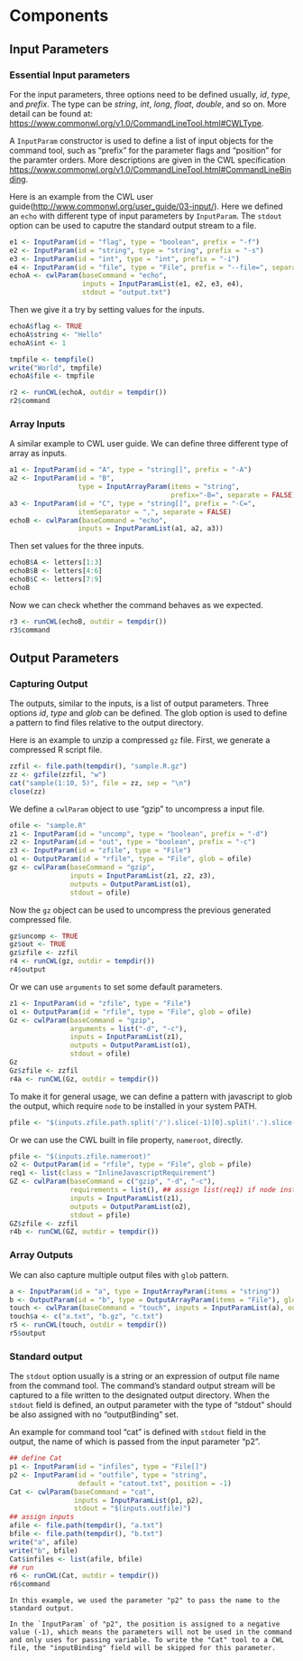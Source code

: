 # Components
## Input Parameters
### Essential Input parameters
For the input parameters, three options need to be defined usually, *id*, *type*, and *prefix*. The type can be *string*, *int*, *long*, *float*, *double*, and so on. More detail can be found at: <https://www.commonwl.org/v1.0/CommandLineTool.html#CWLType>.

A `InputParam` constructor is used to define a list of input objects for the command tool, such as "prefix" for the parameter flags and "position" for the paramter orders. More descriptions are given in the CWL specification <https://www.commonwl.org/v1.0/CommandLineTool.html#CommandLineBinding>.

Here is an example from the CWL user guide(<http://www.commonwl.org/user_guide/03-input/>). Here we defined an `echo` with different type of input parameters by `InputParam`. The `stdout` option can be used to caputre the standard output stream to a file.

```r
e1 <- InputParam(id = "flag", type = "boolean", prefix = "-f")
e2 <- InputParam(id = "string", type = "string", prefix = "-s")
e3 <- InputParam(id = "int", type = "int", prefix = "-i")
e4 <- InputParam(id = "file", type = "File", prefix = "--file=", separate = FALSE)
echoA <- cwlParam(baseCommand = "echo",
                  inputs = InputParamList(e1, e2, e3, e4),
                  stdout = "output.txt")
```

Then we give it a try by setting values for the inputs.
```r
echoA$flag <- TRUE
echoA$string <- "Hello"
echoA$int <- 1

tmpfile <- tempfile()
write("World", tmpfile)
echoA$file <- tmpfile

r2 <- runCWL(echoA, outdir = tempdir())
r2$command
```

### Array Inputs
A similar example to CWL user guide. We can define three different type of array as inputs. 
```r
a1 <- InputParam(id = "A", type = "string[]", prefix = "-A")
a2 <- InputParam(id = "B",
                 type = InputArrayParam(items = "string",
                                        prefix="-B=", separate = FALSE))
a3 <- InputParam(id = "C", type = "string[]", prefix = "-C=",
                 itemSeparator = ",", separate = FALSE)
echoB <- cwlParam(baseCommand = "echo",
                 inputs = InputParamList(a1, a2, a3))
```

Then set values for the three inputs.
```r
echoB$A <- letters[1:3]
echoB$B <- letters[4:6]
echoB$C <- letters[7:9]
echoB
```

Now we can check whether the command behaves as we expected.
```r
r3 <- runCWL(echoB, outdir = tempdir())
r3$command
```

## Output Parameters
### Capturing Output
The outputs, similar to the inputs, is a list of output parameters. Three options *id*, *type* and *glob* can be defined. The glob option is used to define a pattern to find files relative to the output directory.

Here is an example to unzip a compressed `gz` file. First, we generate a compressed R script file.
```r
zzfil <- file.path(tempdir(), "sample.R.gz")
zz <- gzfile(zzfil, "w")
cat("sample(1:10, 5)", file = zz, sep = "\n")
close(zz)
```

We define a `cwlParam` object to use "gzip" to uncompress a input file.
```r
ofile <- "sample.R"
z1 <- InputParam(id = "uncomp", type = "boolean", prefix = "-d")
z2 <- InputParam(id = "out", type = "boolean", prefix = "-c")
z3 <- InputParam(id = "zfile", type = "File")
o1 <- OutputParam(id = "rfile", type = "File", glob = ofile)
gz <- cwlParam(baseCommand = "gzip",
               inputs = InputParamList(z1, z2, z3),
               outputs = OutputParamList(o1),
               stdout = ofile)
```

Now the `gz` object can be used to uncompress the previous generated compressed file.
```r
gz$uncomp <- TRUE
gz$out <- TRUE
gz$zfile <- zzfil
r4 <- runCWL(gz, outdir = tempdir())
r4$output
```

Or we can use `arguments` to set some default parameters.
```r
z1 <- InputParam(id = "zfile", type = "File")
o1 <- OutputParam(id = "rfile", type = "File", glob = ofile)
Gz <- cwlParam(baseCommand = "gzip",
               arguments = list("-d", "-c"),
               inputs = InputParamList(z1),
               outputs = OutputParamList(o1),
               stdout = ofile)
Gz
Gz$zfile <- zzfil
r4a <- runCWL(Gz, outdir = tempdir())
```

To make it for general usage, we can define a pattern with javascript to glob the output, which require `node` to be installed in your system PATH.
```r
pfile <- "$(inputs.zfile.path.split('/').slice(-1)[0].split('.').slice(0,-1).join('.'))"
```

Or we can use the CWL built in file property, `nameroot`, directly.
```r
pfile <- "$(inputs.zfile.nameroot)"
o2 <- OutputParam(id = "rfile", type = "File", glob = pfile)
req1 <- list(class = "InlineJavascriptRequirement")
GZ <- cwlParam(baseCommand = c("gzip", "-d", "-c"),
               requirements = list(), ## assign list(req1) if node installed.
               inputs = InputParamList(z1),
               outputs = OutputParamList(o2),
               stdout = pfile)
GZ$zfile <- zzfil
r4b <- runCWL(GZ, outdir = tempdir())
```

### Array Outputs

We can also capture multiple output files with `glob` pattern.
```r
a <- InputParam(id = "a", type = InputArrayParam(items = "string"))
b <- OutputParam(id = "b", type = OutputArrayParam(items = "File"), glob = "*.txt")
touch <- cwlParam(baseCommand = "touch", inputs = InputParamList(a), outputs = OutputParamList(b))
touch$a <- c("a.txt", "b.gz", "c.txt")
r5 <- runCWL(touch, outdir = tempdir())
r5$output
```

### Standard output

The `stdout` option usually is a string or an expression of output
file name from the command tool. The command's standard output stream
will be captured to a file written to the designated output
directory. When the `stdout` field is defined, an output parameter
with the type of "stdout" should be also assigned with no
"outputBinding" set.

An example for command tool "cat" is defined with `stdout` field in
the output, the name of which is passed from the input parameter "p2". 

```r
## define Cat
p1 <- InputParam(id = "infiles", type = "File[]")
p2 <- InputParam(id = "outfile", type = "string",
                 default = "catout.txt", position = -1)
Cat <- cwlParam(baseCommand = "cat",
                inputs = InputParamList(p1, p2),
                stdout = "$(inputs.outfile)")
## assign inputs
afile <- file.path(tempdir(), "a.txt")
bfile <- file.path(tempdir(), "b.txt")
write("a", afile)
write("b", bfile)
Cat$infiles <- list(afile, bfile)
## run
r6 <- runCWL(Cat, outdir = tempdir())
r6$command
```

```block2
In this example, we used the parameter "p2" to pass the name to the
standard output.

In the `InputParam` of "p2", the position is assigned to a negative
value (-1), which means the parameters will not be used in the command
and only uses for passing variable. To write the "Cat" tool to a CWL
file, the "inputBinding" field will be skipped for this parameter.

```
